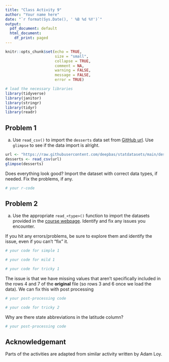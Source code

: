 ```yaml
---
title: "Class Activity 9"
author: "Your name here"
date: "`r format(Sys.Date(), ' %B %d %Y')`"
output:
  pdf_document: default
  html_document:
    df_print: paged
---
```


```r
knitr::opts_chunk$set(echo = TRUE, 
                      size = "small", 
                      collapse = TRUE, 
                      comment = NA, 
                      warning = FALSE, 
                      message = FALSE,
                      error = TRUE)

# load the necessary libraries
library(tidyverse)
library(janitor)
library(stringr)
library(tidyr)
library(readr)
```


\vspace*{1in}

## Problem 1

a) Use `read_csv()` to import the `desserts` data set from [GitHub url](https://raw.githubusercontent.com/deepbas/statdatasets/main/desserts.csv). Use `glimpse` to see if the data import is alright.

```r
url <- "https://raw.githubusercontent.com/deepbas/statdatasets/main/desserts.csv"
desserts <- read_csv(url)
glimpse(desserts)
```

Does everything look good? Import the dataset with correct data types, if needed. Fix the problems, if any.

```r
# your r-code

```



## Problem 2

a) Use the appropriate `read_<type>()` function to import the datasets provided in the [course webpage](https://stat220-spring24.netlify.app/datasets). Identify and fix any issues you encounter.


If you hit any errors/problems, be sure to explore them and identify the issue, even if you can't "fix" it.


```r
# your code for simple 1

```


```r
# your code for mild 1

```


```r
# your code for tricky 1

```


The issue is that we have missing values that aren't specifically included in the rows 4 and 7 of the **original** file (so rows 3 and 6 once we load the data). We can fix this with post processing

```r
# your post-processing code

```


```r
# your code for tricky 2


```

Why are there state abbreviations in the latitude column?

```r
# your post-processing code


```



## Acknowledgemant

Parts of the activities are adapted from similar activity written by Adam Loy.



